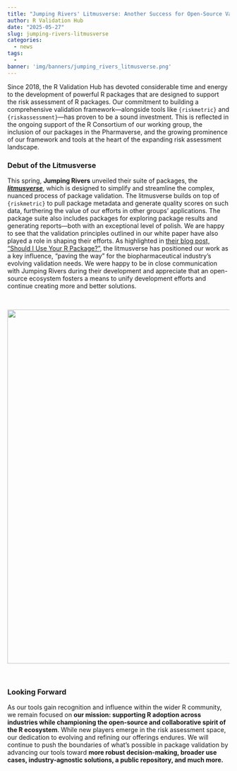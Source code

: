 ```yaml
---
title: "Jumping Rivers' Litmusverse: Another Success for Open-Source Validation"
author: R Validation Hub
date: "2025-05-27"
slug: jumping-rivers-litmusverse
categories: 
  - news
tags: 
  - 
banner: 'img/banners/jumping_rivers_litmusverse.png'
---
```


Since 2018, the R Validation Hub has devoted considerable time and energy to the development of powerful R packages that are designed to support the risk assessment of R packages. Our commitment to building a comprehensive validation framework—alongside tools like `{riskmetric}` and `{riskassessment}`—has proven to be a sound investment. This is reflected in the ongoing support of the R Consortium of our working group, the inclusion of our packages in the Pharmaverse, and the growing prominence of our framework and tools at the heart of the expanding risk assessment landscape. <br>

### Debut of the Litmusverse

This spring, **Jumping Rivers** unveiled their suite of packages, the [***litmusverse***](https://www.jumpingrivers.com/litmus/), which is designed to simplify and streamline the complex, nuanced process of package validation. The litmusverse builds on top of `{riskmetric}` to pull package metadata and generate quality scores on such data, furthering the value of our efforts in other groups’ applications. The package suite also includes packages for exploring package results and generating reports—both with an exceptional level of polish. We are happy to see that the validation principles outlined in our white paper have also played a role in shaping their efforts. As highlighted in [their blog post, "Should I Use Your R Package?"](https://www.jumpingrivers.com/blog/should-i-use-your-r-pkg/), the litmusverse has positioned our work as a key influence, "paving the way" for the biopharmaceutical industry’s evolving validation needs. We were happy to be in close communication with Jumping Rivers during their development and appreciate that an open-source ecosystem fosters a means to unify development efforts and continue creating more and better solutions.

<br>

![](/blog/2025-05-27-jumping-rivers-litmusverse/welcome-to-the-litmusverse.png){width="800"}

<br>

### Looking Forward

As our tools gain recognition and influence within the wider R community, we remain focused on **our mission: supporting R adoption across industries while championing the open-source and collaborative spirit of the R ecosystem**. While new players emerge in the risk assessment space, our dedication to evolving and refining our offerings endures. We will continue to push the boundaries of what’s possible in package validation by advancing our tools toward **more robust decision-making, broader use cases, industry-agnostic solutions, a public repository, and much more.**
